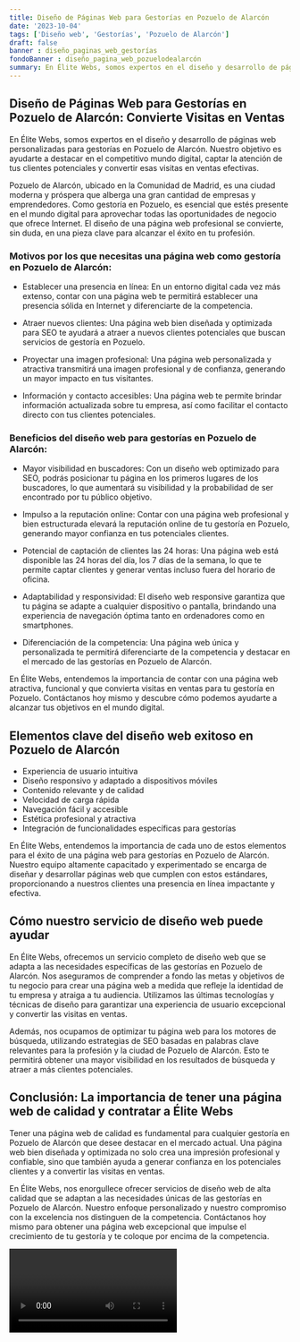 ```yaml
---
title: Diseño de Páginas Web para Gestorías en Pozuelo de Alarcón
date: '2023-10-04'
tags: ['Diseño web', 'Gestorías', 'Pozuelo de Alarcón']
draft: false
banner : diseño_paginas_web_gestorías
fondoBanner : diseño_pagina_web_pozuelodealarcón
summary: En Élite Webs, somos expertos en el diseño y desarrollo de páginas web personalizadas para gestorías en Pozuelo de Alarcón. Nuestro objetivo es ayudarte a destacar en el competitivo mundo digital, captar la atención de tus clientes potenciales y convertir esas visitas en ventas efectivas.
---
```


## Diseño de Páginas Web para Gestorías en Pozuelo de Alarcón: Convierte Visitas en Ventas

En Élite Webs, somos expertos en el diseño y desarrollo de páginas web personalizadas para gestorías en Pozuelo de Alarcón. Nuestro objetivo es ayudarte a destacar en el competitivo mundo digital, captar la atención de tus clientes potenciales y convertir esas visitas en ventas efectivas.

Pozuelo de Alarcón, ubicado en la Comunidad de Madrid, es una ciudad moderna y próspera que alberga una gran cantidad de empresas y emprendedores. Como gestoría en Pozuelo, es esencial que estés presente en el mundo digital para aprovechar todas las oportunidades de negocio que ofrece Internet. El diseño de una página web profesional se convierte, sin duda, en una pieza clave para alcanzar el éxito en tu profesión.

### Motivos por los que necesitas una página web como gestoría en Pozuelo de Alarcón:

- Establecer una presencia en línea: En un entorno digital cada vez más extenso, contar con una página web te permitirá establecer una presencia sólida en Internet y diferenciarte de la competencia.

- Atraer nuevos clientes: Una página web bien diseñada y optimizada para SEO te ayudará a atraer a nuevos clientes potenciales que buscan servicios de gestoría en Pozuelo.

- Proyectar una imagen profesional: Una página web personalizada y atractiva transmitirá una imagen profesional y de confianza, generando un mayor impacto en tus visitantes.

- Información y contacto accesibles: Una página web te permite brindar información actualizada sobre tu empresa, así como facilitar el contacto directo con tus clientes potenciales.

### Beneficios del diseño web para gestorías en Pozuelo de Alarcón:

- Mayor visibilidad en buscadores: Con un diseño web optimizado para SEO, podrás posicionar tu página en los primeros lugares de los buscadores, lo que aumentará su visibilidad y la probabilidad de ser encontrado por tu público objetivo.

- Impulso a la reputación online: Contar con una página web profesional y bien estructurada elevará la reputación online de tu gestoría en Pozuelo, generando mayor confianza en tus potenciales clientes.

- Potencial de captación de clientes las 24 horas: Una página web está disponible las 24 horas del día, los 7 días de la semana, lo que te permite captar clientes y generar ventas incluso fuera del horario de oficina.

- Adaptabilidad y responsividad: El diseño web responsive garantiza que tu página se adapte a cualquier dispositivo o pantalla, brindando una experiencia de navegación óptima tanto en ordenadores como en smartphones.

- Diferenciación de la competencia: Una página web única y personalizada te permitirá diferenciarte de la competencia y destacar en el mercado de las gestorías en Pozuelo de Alarcón.

En Élite Webs, entendemos la importancia de contar con una página web atractiva, funcional y que convierta visitas en ventas para tu gestoría en Pozuelo. Contáctanos hoy mismo y descubre cómo podemos ayudarte a alcanzar tus objetivos en el mundo digital.

<GifSeo />

<Cta />

## Elementos clave del diseño web exitoso en Pozuelo de Alarcón

- Experiencia de usuario intuitiva
- Diseño responsivo y adaptado a dispositivos móviles
- Contenido relevante y de calidad
- Velocidad de carga rápida
- Navegación fácil y accesible
- Estética profesional y atractiva
- Integración de funcionalidades específicas para gestorías

En Élite Webs, entendemos la importancia de cada uno de estos elementos para el éxito de una página web para gestorías en Pozuelo de Alarcón. Nuestro equipo altamente capacitado y experimentado se encarga de diseñar y desarrollar páginas web que cumplen con estos estándares, proporcionando a nuestros clientes una presencia en línea impactante y efectiva.

## Cómo nuestro servicio de diseño web puede ayudar

En Élite Webs, ofrecemos un servicio completo de diseño web que se adapta a las necesidades específicas de las gestorías en Pozuelo de Alarcón. Nos aseguramos de comprender a fondo las metas y objetivos de tu negocio para crear una página web a medida que refleje la identidad de tu empresa y atraiga a tu audiencia. Utilizamos las últimas tecnologías y técnicas de diseño para garantizar una experiencia de usuario excepcional y convertir las visitas en ventas.

Además, nos ocupamos de optimizar tu página web para los motores de búsqueda, utilizando estrategias de SEO basadas en palabras clave relevantes para la profesión y la ciudad de Pozuelo de Alarcón. Esto te permitirá obtener una mayor visibilidad en los resultados de búsqueda y atraer a más clientes potenciales.

## Conclusión: La importancia de tener una página web de calidad y contratar a Élite Webs

Tener una página web de calidad es fundamental para cualquier gestoría en Pozuelo de Alarcón que desee destacar en el mercado actual. Una página web bien diseñada y optimizada no solo crea una impresión profesional y confiable, sino que también ayuda a generar confianza en los potenciales clientes y a convertir las visitas en ventas.

En Élite Webs, nos enorgullece ofrecer servicios de diseño web de alta calidad que se adaptan a las necesidades únicas de las gestorías en Pozuelo de Alarcón. Nuestro enfoque personalizado y nuestro compromiso con la excelencia nos distinguen de la competencia. Contáctanos hoy mismo para obtener una página web excepcional que impulse el crecimiento de tu gestoría y te coloque por encima de la competencia.

<Video />

<CtaBot job='Gestorías' city='Pozuelo de Alarcón'/>

<Gmaps query='Pozuelo de Alarcón+españa+maps' />